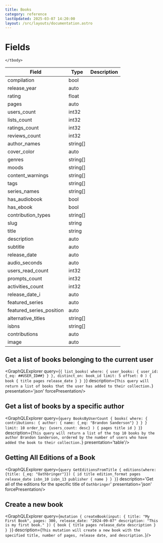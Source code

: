 ```yaml
---
title: Books
category: reference
lastUpdated: 2025-03-07 14:20:00
layout: /src/layouts/documentation.astro
---
```



# Fields

<table>
    <thead>
    <tr>
        <th>Field</th>
        <th>Type</th>
        <th>Description</th>
    </tr>
    </thead>
    <tbody>
    <tr>
        <td>compilation</td>
        <td>bool</td>
        <td></td>
    </tr>
    <tr>
        <td>release_year</td>
        <td>auto</td>
        <td></td>
    </tr>
    <tr>
        <td>rating</td>
        <td>float</td>
        <td></td>
    </tr>
    <tr>
        <td>pages</td>
        <td>auto</td>
        <td></td>
    </tr>
    <tr>
        <td>users_count</td>
        <td>int32</td>
        <td></td>
    </tr>
    <tr>
        <td>lists_count</td>
        <td>int32</td>
        <td></td>
    </tr>
    <tr>
        <td>ratings_count</td>
        <td>int32</td>
        <td></td>
    </tr>
    <tr>
        <td>reviews_count</td>
        <td>int32</td>
        <td></td>
    </tr>
    <tr>
        <td>author_names</td>
        <td>string[]</td>
        <td></td>
    </tr>
    <tr>
        <td>cover_color</td>
        <td>auto</td>
        <td></td>
    </tr>
    <tr>
        <td>genres</td>
        <td>string[]</td>
        <td></td>
    </tr>
    <tr>
        <td>moods</td>
        <td>string[]</td>
        <td></td>
    </tr>
    <tr>
        <td>content_warnings</td>
        <td>string[]</td>
        <td></td>
    </tr>
    <tr>
        <td>tags</td>
        <td>string[]</td>
        <td></td>
    </tr>
    <tr>
        <td>series_names</td>
        <td>string[]</td>
        <td></td>
    </tr>
    <tr>
        <td>has_audiobook</td>
        <td>bool</td>
        <td></td>
    </tr>
    <tr>
        <td>has_ebook</td>
        <td>bool</td>
        <td></td>
    </tr>
    <tr>
        <td>contribution_types</td>
        <td>string[]</td>
        <td></td>
    </tr>
    <tr>
        <td>slug</td>
        <td>string</td>
        <td></td>
    </tr>
    <tr>
        <td>title</td>
        <td>string</td>
        <td></td>
    </tr>
    <tr>
        <td>description</td>
        <td>auto</td>
        <td></td>
    </tr>
    <tr>
        <td>subtitle</td>
        <td>auto</td>
        <td></td>
    </tr>
    <tr>
        <td>release_date</td>
        <td>auto</td>
        <td></td>
    </tr>
    <tr>
        <td>audio_seconds</td>
        <td>auto</td>
        <td></td>
    </tr>
    <tr>
        <td>users_read_count</td>
        <td>int32</td>
        <td></td>
    </tr>
    <tr>
        <td>prompts_count</td>
        <td>int32</td>
        <td></td>
    </tr>
    <tr>
        <td>activities_count</td>
        <td>int32</td>
        <td></td>
    </tr>
    <tr>
        <td>release_date_i</td>
        <td>auto</td>
        <td></td>
    </tr>
    <tr>
        <td>featured_series</td>
        <td>auto</td>
        <td></td>
    </tr>
    <tr>
        <td>featured_series_position</td>
        <td>auto</td>
        <td></td>
    </tr>
    <tr>
        <td>alternative_titles</td>
        <td>string[]</td>
        <td></td>
    </tr>
    <tr>
        <td>isbns</td>
        <td>string[]</td>
        <td></td>
    </tr>
    <tr>
        <td>contributions</td>
        <td>auto</td>
        <td></td>
    </tr>
    <tr>
        <td>image</td>
        <td>auto</td>
        <td></td>
    </tr>

    </tbody>
</table>


## Get a list of books belonging to the current user

<GraphQLExplorer query={`
{
      list_books(
            where: {
                user_books: {
                    user_id: {_eq: ##USER_ID##}
                }
            },
            distinct_on: book_id
            limit: 5
            offset: 0
      ) {
        book {
              title
              pages
              release_date
        }
      }
}
`} description={`
    This query will return a list of books that the user has added to their collection.
`} presentation='json' forcePresentation/>

## Get a list of books by a specific author

<GraphQLExplorer query={`
query BooksByUserCount {
      books(
            where: {
                contributions: {
                    author: {
                        name: {_eq: "Brandon Sanderson"}
                    }
                }
            }
            limit: 10
            order_by: {users_count: desc}
      ) {
            pages
            title
            id
      }
}
`} description={`
    This query will return a list of the top 10 books by the author Brandon Sanderson, ordered by the number of users who have added the book to their collection.
`} presentation='table'/>

## Getting All Editions of a Book
<GraphQLExplorer query={`
query GetEditionsFromTitle {
    editions(where: {title: {_eq: "Oathbringer"}}) {
        id
        title
        edition_format
        pages
        release_date
        isbn_10
        isbn_13
        publisher {
            name
        }
    }
}
`} description='Get all of the editions for the specific title of `Oathbringer`' presentation='json' forcePresentation/>

## Create a new book
<GraphQLExplorer query={`
mutation {
      createBook(input: {
            title: "My First Book",
            pages: 300,
            release_date: "2024-09-07"
            description: "This is my first book."
        }) {
        book {
              title
              pages
              release_date
              description
        }
      }
}
`} description={`
    This mutation will create a new book with the specified title, number of pages, release date, and description.
`}/>


